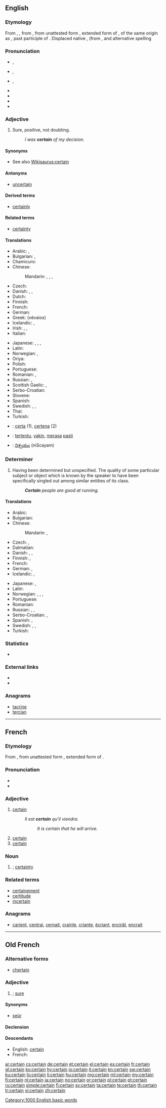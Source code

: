 ==English==

===Etymology===
From {{etyl|enm}} {{term|certain||lang=enm}}, {{term|certein||lang=enm}}, from {{etyl|fro}} {{term|certain||lang=fro}}, from {{etyl|VL.|en}} unattested form {{recons|certanus|certānus|lang=VL.}}, extended form of {{etyl|la|en}} {{term|certus||fixed, resolved, certain|lang=la}}, of the same origin as {{term|cretus}}, past participle of {{term|cernere||to separate, perceive, decide}}. Displaced native {{etyl|enm|-}} {{term|wis|lang=ang}}, {{term|iwis||lang=ang|certain, sure}} (from {{etyl|ang|-}}, {{term|ġewiss||lang=ang|certain, sure}} and alternative {{etyl|enm|-}} spelling {{term|sertane||lang=enm|some, certain}}

===Pronunciation===
* {{a|RP}} {{IPA|/ˈsɜːtn̩/}}, {{X-SAMPA|/"s3:tn=/}}
* {{a|GenAm}} {{IPA|/ˈsɝtn̩/}}, {{X-SAMPA|/"s3`tn=/}}
* {{a|Canada}} {{IPA|/ˈsɝtən/|/ˈsɝtn̩/}}, {{X-SAMPA|/"s3`t@n/|/"s3`tn=}}
* {{audio|En-ca-certain.ogg|Audio (CA)}}
* {{audio|en-us-certain.ogg|Audio (US)}}
* {{rhymes|ɜː(r)tən}}
* {{hyphenation|cer|tain}}

===Adjective===
{{wikipedia}}
{{en-adj}}

# Sure, positive, not doubting.
#: ''I was '''certain''' of my decision.''

====Synonyms====
* See also [[Wikisaurus:certain]]

====Antonyms====
* [[uncertain]]

====Derived terms====
* [[certainly]] {{pos_adv}}

====Related terms====
* [[certainty]] {{pos_n}}

====Translations====
{{trans-top|sure, positive, not doubting}}
* Arabic: {{t-|ar|أكيد|tr='akiid}},  {{qualifier|said of a person}} {{t-|ar|متأكد|tr=muta'akkid}}
* Bulgarian: {{t+|bg|сигурен}},  {{t+|bg|уверен}}
* Chamicuro: {{tø|ccc|akachelo'ta}}
* Chinese:
*: Mandarin: {{t|cmn|肯定|tr=kěndìng|sc=Hani}},  {{t|cmn|確切|sc=Hani}},  {{t|cmn|确切|tr=quèqiè|sc=Hani}},  {{t-|cmn|一定|tr=yīdìng|sc=Hani}}
* Czech: {{t+|cs|jistý|m}}
* Danish: {{t+|da|sikker|c}}, {{t+|da|sikkert|n}}, {{t-|da|sikre|p}}
* Dutch: {{t+|nl|zeker}}
* Finnish: {{t+|fi|varma}}
* French: {{t+|fr|certain}}
* German: {{t+|de|sicher}}
* Greek: {{t+|el|βέβαιος|m}} (vévaios)
* Icelandic: {{t+|is|viss|m}},  {{t+|is|öruggur|m}}
* Irish: {{t-|ga|cinnte}}, {{t-|ga|dearfa}}, {{t-|ga|deimhin}}
* Italian: {{t+|it|certo}}
{{trans-mid}}
* Japanese: {{t+|ja|確か|tr=tashika}},  {{t+|ja|一定|tr=ittei}},  {{t-|ja|定か|tr=sadaka}},  {{qualifier|+ -の -no}} {{t+|ja|特定|tr=tokutei}}
* Latin: {{t-|la|certus}}
* Norwegian: {{t+|no|sikker}}, {{t+|no|viss}}
* Oriya: {{t+|or|ନିର୍ଦ୍ଦିଷ୍ଟ|sc=Orya}}
* Polish: {{t+|pl|pewny|m}}
* Portuguese: {{t+|pt|certo}}
* Romanian: {{t+|ro|cert}}, {{t-|ro|anume}}
* Russian: {{t+|ru|уверенный|tr=uvérennyj}},  {{qualifier|of a fact}} {{t+|ru|определённый|tr=opredeljónnyj}}
* Scottish Gaelic: {{t-|gd|cinnteach}},  {{t-|gd|deimhinne}}
* Serbo-Croatian: {{t-|sh|siguran|alt=sȉgūran}}
* Slovene: {{t-|sl|gotov}}
* Spanish: {{t+|es|cierto}}
* Swedish: {{t+|sv|säker|c}}, {{t+|sv|säkert|n}}, {{t+|sv|säkra|p}}
* Thai: {{t+|th|แน่นอน}}
* Turkish: {{t+|tr|kesin}}
{{trans-bottom}}

{{checktrans-top}}
* {{ttbc|io}}: [[certa]] (1), [[certena]] (2)
* {{ttbc|id}}: [[tentu|tertentu]], [[yakin]], [[rasa|merasa]] [[pasti]]
* {{ttbc|te}}: [[నిశ్చయం]] (niScayam)
{{trans-bottom}}

===Determiner===
{{en-det}}

# Having been determined but unspecified.  The quality of some particular subject or object which is known by the speaker to have been specifically singled out among similar entities of its class.
#: '''''Certain''' people are good at running.''

====Translations====
{{trans-top|having been determined but unspecified}}
* Arabic: {{t-|ar|محدّد|tr=muhaddad}}
* Bulgarian: {{t+|bg|определен}}
* Chinese:
*: Mandarin: {{t-|cmn|某|tr=mǒu|sc=Hani}},  {{t-|cmn|有的|tr=yǒude|sc=Hani}}
* Czech: {{t+|cs|jistý|m}}, {{t+|cs|určitý|m}}
* Dalmatian: {{tø|dlm|ciart}}
* Danish: {{t+|da|vis|c}}, {{t-|da|vist|n}}, {{t-|da|visse|p}}
* Finnish: {{t+|fi|tietty}}, {{t+|fi|muuan}}
* French: {{t+|fr|certain}}
* German: {{t+|de|bestimmt}}, {{t+|de|gewiss}}
* Icelandic: {{t+|is|ákveðinn|m}},  {{t+|is|viss|m}}
{{trans-mid}}
* Japanese: {{t+|ja|ある|tr=aru}}, {{t-|ja|とある|tr=toaru|sc=Jpan}}
* Latin: {{t+|la|quidam|alt=quīdam}}
* Norwegian: {{t+|no|viss|m|f}},  {{t+|no|visst|n}},  {{t-|no|visse|p}},  {{t+|no|enkelte}}
* Portuguese: {{t+|pt|certo|m}}
* Romanian: {{t+|ro|anumit}}
* Russian: {{t+|ru|некоторый|tr=nékotoryj|sc=Cyrl}}, {{t+|ru|определённый|tr=opredeljónnyj|sc=Cyrl}}, {{t+|ru|некий|tr=nékij|sc=Cyrl}}
* Serbo-Croatian: {{t-|sh|određen|alt=òdrēđen}}, {{t-|sh|neki|alt=nȅkī}}
* Spanish: {{t+|es|cierto|m}}, {{t-|es|cierta|f}}
* Swedish: {{t+|sv|viss|c}}, {{t+|sv|visst|n}}, {{t+|sv|vissa|p}}
* Turkish: {{t+|tr|belli}}
{{trans-bottom}}

===Statistics===
* {{rank|often|themselves|half|269|certain|sent|keep|myself}}

===External links===
* {{R:Webster 1913}}
* {{R:Century 1911}}

===Anagrams===
* [[tacrine#English|tacrine]]
* [[tercian#English|tercian]]

[[Category:1000 English basic words]]

----

==French==

===Etymology===
From {{etyl|fro|fr}} {{term|certain|lang=fro}}, from {{etyl|VL.|fr}} unattested form {{recons|certanus|certānus|lang=VL.}}, extended form of {{etyl|la|fr}} {{term|certus||fixed, resolved, certain|lang=la}}.

===Pronunciation===
* {{IPA|lang=fr|/sɛʁ.tɛ̃/}}
* {{audio|Fr-certain.ogg|Audio}}

===Adjective===
{{fr-adj}}

# [[certain#English|certain]] {{gloss|sure, positive}}
#: ''Il est '''certain''' qu'il viendra.''
#:: ''It is certain that he will arrive.''
# [[certain#English|certain]] {{gloss|fixed, determined}}
# [[certain#English|certain]] {{gloss|specified, particular}}

===Noun===
{{fr-noun|m}}

# {{l|en|certain}}; [[certainty]]

===Related terms===
* [[certainement]]
* [[certitude#French|certitude]]
* [[incertain#French|incertain]]

===Anagrams===
* [[carient#French|carient]], [[centrai#French|centrai]], [[cernait#French|cernait]], [[crainte#French|crainte]], [[criante#French|criante]], [[écriant#French|écriant]], [[encirât#French|encirât]], [[encrait#French|encrait]]

----

==Old French==

===Alternative forms===
* {{qualifier|Picard dialect}} [[chertain]]

===Adjective===
{{head|fro|adjective}}

# {{l|en|certain}}; [[sure]]

====Synonyms====
* [[seür]]

====Declension====
{{fro-decl-adj}}

====Descendants====
* English: [[#English|certain]]
* French: {{l|fr|certain}}

[[ar:certain]]
[[cs:certain]]
[[de:certain]]
[[et:certain]]
[[el:certain]]
[[es:certain]]
[[fr:certain]]
[[gl:certain]]
[[ko:certain]]
[[hy:certain]]
[[io:certain]]
[[it:certain]]
[[kn:certain]]
[[sw:certain]]
[[ku:certain]]
[[lo:certain]]
[[li:certain]]
[[hu:certain]]
[[mg:certain]]
[[ml:certain]]
[[my:certain]]
[[fj:certain]]
[[nl:certain]]
[[ja:certain]]
[[no:certain]]
[[or:certain]]
[[pl:certain]]
[[pt:certain]]
[[ru:certain]]
[[simple:certain]]
[[fi:certain]]
[[sv:certain]]
[[ta:certain]]
[[te:certain]]
[[th:certain]]
[[tr:certain]]
[[vi:certain]]
[[zh:certain]]